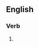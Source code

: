 ==English==

===Verb===
{{head|en|verb form}}

# {{present participle of|brutalize|lang=en|nocat=1}}